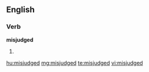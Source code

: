 ==English==

===Verb===
'''misjudged'''

# {{past of|misjudge}}

[[hu:misjudged]]
[[mg:misjudged]]
[[te:misjudged]]
[[vi:misjudged]]